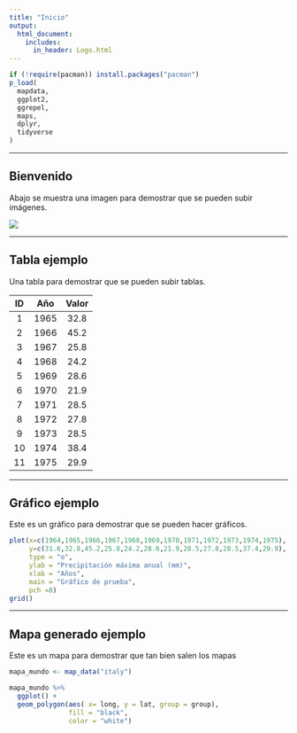```yaml
---
title: "Inicio"
output:
  html_document:
    includes:
      in_header: Logo.html
---
```


```{=html}
<style>
 .html-widget {
     margin: auto;
 }
 </style>
```

```r
if (!require(pacman)) install.packages("pacman")
p_load(
  mapdata,
  ggplot2,
  ggrepel,
  maps,
  dplyr,
  tidyverse
)
```

---

## Bienvenido

Abajo se muestra una imagen para demostrar que se pueden subir imágenes.

![](images/wallpaperflare.com_wallpaper.jpg)

---

## Tabla ejemplo

Una tabla para demostrar que se pueden subir tablas.

| ID  | Año  | Valor |
|:---:|:----:|:-----:|
|  1  | 1965 | 32.8  |
|  2  | 1966 | 45.2  |
|  3  | 1967 | 25.8  |
|  4  | 1968 | 24.2  |
|  5  | 1969 | 28.6  |
|  6  | 1970 | 21.9  |
|  7  | 1971 | 28.5  |
|  8  | 1972 | 27.8  |
|  9  | 1973 | 28.5  |
| 10  | 1974 | 38.4  |
| 11  | 1975 | 29.9  |

---

## Gráfico ejemplo

Este es un gráfico para demostrar que se pueden hacer gráficos.

```r
plot(x=c(1964,1965,1966,1967,1968,1969,1970,1971,1972,1973,1974,1975), 
     y=c(31.6,32.8,45.2,25.8,24.2,28.6,21.9,28.5,27.8,28.5,37.4,29.9),
     type = "o", 
     ylab = "Precipitación máxima anual (mm)", 
     xlab = "Años", 
     main = "Gráfico de prueba",
     pch =8)
grid()
```

---

## Mapa generado ejemplo

Este es un mapa para demostrar que tan bien salen los mapas

```r
mapa_mundo <- map_data("italy")

mapa_mundo %>%
  ggplot() +
  geom_polygon(aes( x= long, y = lat, group = group),
               fill = "black",
               color = "white")
```
